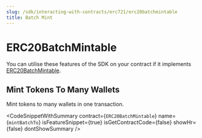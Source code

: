 ```yaml
---
slug: /sdk/interacting-with-contracts/erc721/erc20batchmintable
title: Batch Mint
---
```



# ERC20BatchMintable

You can utilise these features of the SDK on your contract if it implements [ERC20BatchMintable](/extensions/erc-20/batchmintable).

<div className="row" style={{ marginBottom: 24 }}>
  <div className="col col--12" style={{ marginTop: 8 }}>
    <QuickstartCard
      name="Learn how to implement ERC20BatchMintable"
      link={"/extensions/erc-20/batchmintable"}
      image="/assets/icons/general.png"
    />
  </div>
</div>

## Mint Tokens To Many Wallets

Mint tokens to many wallets in one transaction.

<CodeSnippetWithSummary
  contract={`ERC20BatchMintable`}
  name={`mintBatchTo`}
  isFeatureSnippet={true}
  isGetContractCode={false}
  showHr={false}
  dontShowSummary
/>
